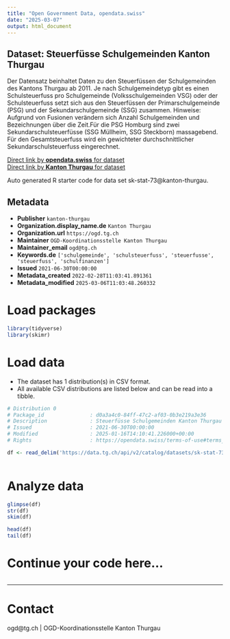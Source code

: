 ```yaml
---
title: "Open Government Data, opendata.swiss"
date: "2025-03-07"
output: html_document
---
```


## Dataset: Steuerfüsse Schulgemeinden Kanton Thurgau

Der Datensatz beinhaltet Daten zu den Steuerfüssen der Schulgemeinden des Kantons Thurgau ab 2011. Je nach Schulgemeindetyp gibt es einen Schulsteuerfuss pro Schulgemeinde (Volksschulgemeinden VSG) oder der Schulsteuerfuss setzt sich aus den Steuerfüssen der Primarschulgemeinde (PSG) und der Sekundarschulgemeinde (SSG) zusammen.
Hinweise: Aufgrund von Fusionen verändern sich Anzahl Schulgemeinden und Bezeichnungen über die Zeit.Für die PSG Homburg sind zwei Sekundarschulsteuerfüsse (SSG Müllheim, SSG Steckborn) massagebend. Für den Gesamtsteuerfuss wird ein gewichteter durchschnittlicher Sekundarschulsteuerfuss eingerechnet.

[Direct link by **opendata.swiss** for dataset](https://opendata.swiss/de/dataset/steuerfusse-schulgemeinden-kanton-thurgau)<br>
[Direct link by **Kanton Thurgau** for dataset](https://data.tg.ch/explore/dataset/sk-stat-73/)

Auto generated R starter code for data set sk-stat-73@kanton-thurgau.

## Metadata

- **Publisher** `kanton-thurgau`
- **Organization.display_name.de** `Kanton Thurgau`
- **Organization.url** `https://ogd.tg.ch`
- **Maintainer** `OGD-Koordinationsstelle Kanton Thurgau`
- **Maintainer_email** `ogd@tg.ch`
- **Keywords.de** `['schulgemeinde', 'schulsteuerfuss', 'steuerfusse', 'steuerfuss', 'schulfinanzen']`
- **Issued** `2021-06-30T00:00:00`
- **Metadata_created** `2022-02-28T11:03:41.891361`
- **Metadata_modified** `2025-03-06T11:03:48.260332`


# Load packages

```r

library(tidyverse)
library(skimr)

```

# Load data

-   The dataset has 1 distribution(s) in CSV format.
-   All available CSV distributions are listed below and can be read into a tibble.

```r

# Distribution 0
# Package_id               : d0a3a4c0-84ff-47c2-af03-0b3e219a3e36
# Description              : Steuerfüsse Schulgemeinden Kanton Thurgau (csv)
# Issued                   : 2021-06-30T00:00:00
# Modified                 : 2025-01-16T14:10:41.226000+00:00
# Rights                   : https://opendata.swiss/terms-of-use#terms_by

df <- read_delim('https://data.tg.ch/api/v2/catalog/datasets/sk-stat-73/exports/csv?use_labels=true')



```

# Analyze data

```r

glimpse(df)
str(df)
skim(df)

head(df)
tail(df)

```

# Continue your code here...

```r

```

------------------------------------------------------------------------

# Contact

ogd@tg.ch | OGD-Koordinationsstelle Kanton Thurgau

